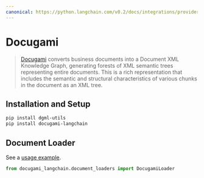 ```yaml
---
canonical: https://python.langchain.com/v0.2/docs/integrations/providers/docugami/
---
```


# Docugami

> [Docugami](https://docugami.com) converts business documents into a Document XML Knowledge Graph, generating forests
of XML semantic trees representing entire documents. This is a rich representation that includes the semantic and
structural characteristics of various chunks in the document as an XML tree.

## Installation and Setup

```bash
pip install dgml-utils
pip install docugami-langchain
```

## Document Loader

See a [usage example](/docs/integrations/document_loaders/docugami).

```python
from docugami_langchain.document_loaders import DocugamiLoader
```